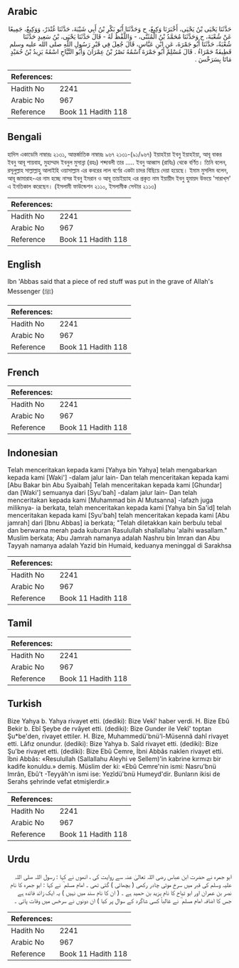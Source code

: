 ## Arabic


<div dir="rtl" lang="ar" style={{fontSize:'larger',backgroundColor:'#f8f9fa',padding:20}}>
حَدَّثَنَا يَحْيَى بْنُ يَحْيَى، أَخْبَرَنَا وَكِيعٌ، ح وَحَدَّثَنَا أَبُو بَكْرِ بْنُ أَبِي شَيْبَةَ، حَدَّثَنَا غُنْدَرٌ، وَوَكِيعٌ، جَمِيعًا عَنْ شُعْبَةَ، ح وَحَدَّثَنَا مُحَمَّدُ بْنُ الْمُثَنَّى، - وَاللَّفْظُ لَهُ - قَالَ حَدَّثَنَا يَحْيَى، بْنُ سَعِيدٍ حَدَّثَنَا شُعْبَةُ، حَدَّثَنَا أَبُو جَمْرَةَ، عَنِ ابْنِ عَبَّاسٍ، قَالَ جُعِلَ فِي قَبْرِ رَسُولِ اللَّهِ صلى الله عليه وسلم قَطِيفَةٌ حَمْرَاءُ ‏.‏ قَالَ مُسْلِمٌ أَبُو جَمْرَةَ اسْمُهُ نَصْرُ بْنُ عِمْرَانَ وَأَبُو التَّيَّاحِ اسْمُهُ يَزِيدُ بْنُ حُمَيْدٍ مَاتَا بِسَرَخْسَ ‏.‏
</div>
<div style={{backgroundColor:'#f8f9fa',padding:20, marginBottom: 10}}><table> <thead> <tr> <th>References:</th> <th></th> </tr> </thead> <tbody><tr><td>Hadith No</td><td>2241</td></tr><tr><td>Arabic No</td><td>967</td></tr><tr><td>Reference</td><td>Book 11 Hadith 118</td></tr></tbody></table></div>

## Bengali


<div dir="ltr" lang="bn" style={{fontSize:'larger',backgroundColor:'#f8f9fa',padding:20}}>
হাদিস একাডেমি নাম্বারঃ ২১৩১, আন্তর্জাতিক নাম্বারঃ ৯৬৭ ২১৩১-(৯১/৯৬৭) ইয়াহইয়া ইবনু ইয়াহইয়া, আবূ বাকর ইবনু আবূ শায়বাহ, মুহাম্মাদ ইবনুল মুসান্না (রহঃ) শব্দাবলী তার ..... ইবনু আব্বাস (রাযিঃ) থেকে বর্ণিত। তিনি বলেন, রসূলুল্লাহ সাল্লাল্লাহু আলাইহি ওয়াসাল্লাম এর কবরের লাল বর্ণের একটা চাদর বিছিয়ে দেয়া হয়েছে। ইমাম মুসলিম বলেন, আবূ জামারাহ-এর নাম হচ্ছে নাসর ইবনু ইমরান ও আবূ তায়ইয়্যাহ এর প্রকৃত নাম ইয়ায়ীদ ইবনু হুমায়দ উভয়ে 'সারাখ্‌স' এ ইনতিকাল করেছেন। (ইসলামী ফাউন্ডেশন ২১১০, ইসলামীক সেন্টার ২১১৩)
</div>
<div style={{backgroundColor:'#f8f9fa',padding:20, marginBottom: 10}}><table> <thead> <tr> <th>References:</th> <th></th> </tr> </thead> <tbody><tr><td>Hadith No</td><td>2241</td></tr><tr><td>Arabic No</td><td>967</td></tr><tr><td>Reference</td><td>Book 11 Hadith 118</td></tr></tbody></table></div>

## English


<div dir="ltr" lang="en" style={{fontSize:'larger',backgroundColor:'#f8f9fa',padding:20}}>
Ibn 'Abbas said that a piece of red stuff was put in the grave of Allah's Messenger (ﷺ)
</div>
<div style={{backgroundColor:'#f8f9fa',padding:20, marginBottom: 10}}><table> <thead> <tr> <th>References:</th> <th></th> </tr> </thead> <tbody><tr><td>Hadith No</td><td>2241</td></tr><tr><td>Arabic No</td><td>967</td></tr><tr><td>Reference</td><td>Book 11 Hadith 118</td></tr></tbody></table></div>

## French


<div dir="ltr" lang="fr" style={{fontSize:'larger',backgroundColor:'#f8f9fa',padding:20}}>

</div>
<div style={{backgroundColor:'#f8f9fa',padding:20, marginBottom: 10}}><table> <thead> <tr> <th>References:</th> <th></th> </tr> </thead> <tbody><tr><td>Hadith No</td><td>2241</td></tr><tr><td>Arabic No</td><td>967</td></tr><tr><td>Reference</td><td>Book 11 Hadith 118</td></tr></tbody></table></div>

## Indonesian


<div dir="ltr" lang="id" style={{fontSize:'larger',backgroundColor:'#f8f9fa',padding:20}}>
Telah menceritakan kepada kami [Yahya bin Yahya] telah mengabarkan kepada kami [Waki'] -dalam jalur lain- Dan telah menceritakan kepada kami [Abu Bakar bin Abu Syaibah] Telah menceritakan kepada kami [Ghundar] dan [Waki'] semuanya dari [Syu'bah] -dalam jalur lain- Dan telah menceritakan kepada kami [Muhammad bin Al Mutsanna] -lafazh juga miliknya- ia berkata, telah menceritakan kepada kami [Yahya bin Sa'id] telah menceritakan kepada kami [Syu'bah] telah menceritakan kepada kami [Abu jamrah] dari [Ibnu Abbas] ia berkata; "Telah diletakkan kain berbulu tebal dan berwarna merah pada kuburan Rasulullah shallallahu 'alaihi wasallam." Muslim berkata; Abu Jamrah namanya adalah Nashru bin Imran dan Abu Tayyah namanya adalah Yazid bin Humaid, keduanya meninggal di Sarakhsa
</div>
<div style={{backgroundColor:'#f8f9fa',padding:20, marginBottom: 10}}><table> <thead> <tr> <th>References:</th> <th></th> </tr> </thead> <tbody><tr><td>Hadith No</td><td>2241</td></tr><tr><td>Arabic No</td><td>967</td></tr><tr><td>Reference</td><td>Book 11 Hadith 118</td></tr></tbody></table></div>

## Tamil


<div dir="ltr" lang="ta" style={{fontSize:'larger',backgroundColor:'#f8f9fa',padding:20}}>

</div>
<div style={{backgroundColor:'#f8f9fa',padding:20, marginBottom: 10}}><table> <thead> <tr> <th>References:</th> <th></th> </tr> </thead> <tbody><tr><td>Hadith No</td><td>2241</td></tr><tr><td>Arabic No</td><td>967</td></tr><tr><td>Reference</td><td>Book 11 Hadith 118</td></tr></tbody></table></div>

## Turkish


<div dir="ltr" lang="tr" style={{fontSize:'larger',backgroundColor:'#f8f9fa',padding:20}}>
Bize Yahya b. Yahya rivayet etti. (dediki): Bize Vekî' haber verdi. H. Bize Ebû Bekir b. Ebî Şeybe de rvâyet etti. (dediki): Bize Gunder ile Vekî' toptan Şu*be'den, rivayet ettiler. H. Bize, Muhammedü'bnü'l-Müsennâ dahî rivayet etti. Lâfız onundur. (dediki): Bize Yahya b. Saîd rivayet etti. (dediki): Bize Şu'be rivayet etti. (dediki): Bize Ebû Cemre, İbni Abbâs naklen rivayet etti. îbni Abbâs: «Resulullah (Sallallahu Aleyhi ve Sellem)'in kabrine kırmızı bir kadife konuldu.» demiş. Müslim der ki: «Ebû Cemre'nin ismi: Nasru'bnü Imrân, Ebû't -Teyyâh'ın ismi ise: Yezîdü'bnü Humeyd'dir. Bunların ikisi de Serahs şehrinde vefat etmişlerdir.»
</div>
<div style={{backgroundColor:'#f8f9fa',padding:20, marginBottom: 10}}><table> <thead> <tr> <th>References:</th> <th></th> </tr> </thead> <tbody><tr><td>Hadith No</td><td>2241</td></tr><tr><td>Arabic No</td><td>967</td></tr><tr><td>Reference</td><td>Book 11 Hadith 118</td></tr></tbody></table></div>

## Urdu


<div dir="rtl" lang="ur" style={{fontSize:'larger',backgroundColor:'#f8f9fa',padding:20}}>
ابو جمرہ نے حضرت ابن عباس رضی اللہ تعالیٰ عنہ سے روایت کی ، انھوں نے کہا : رسول اللہ صلی اللہ علیہ وسلم کی قبر میں سرخ موٹی چادر رکھی ( بچھائی ) گئی تھی ۔ امام مسلم ؒ نے کہا : ابو جمرہ کا نام نصر بن عمران اور ابو تیاح کا نام یزید بن حمید ہے ۔ ( ان کا نام سند میں نہیں ) یہ ایک زائد فائدہ ہے جس کا اضافہ امام مسلم ؒ نے غالباً کسی شاگرد کے سوال پر کیا ) ان دونوں نے سرخس میں وفات پائی ۔
</div>
<div style={{backgroundColor:'#f8f9fa',padding:20, marginBottom: 10}}><table> <thead> <tr> <th>References:</th> <th></th> </tr> </thead> <tbody><tr><td>Hadith No</td><td>2241</td></tr><tr><td>Arabic No</td><td>967</td></tr><tr><td>Reference</td><td>Book 11 Hadith 118</td></tr></tbody></table></div>